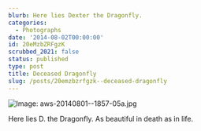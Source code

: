 ```yaml
---
blurb: Here lies Dexter the Dragonfly.
categories:
  - Photographs
date: '2014-08-02T00:00:00'
id: 20eMzbZRFgzK
scrubbed_2021: false
status: published
type: post
title: Deceased Dragonfly
slug: /posts/20emzbzrfgzk--deceased-dragonfly
---
```


![Image: aws-20140801--1857-05a.jpg](/aws-20140801--1857-05a.jpg) 

Here lies D. the Dragonfly. As beautiful in death as in life.
